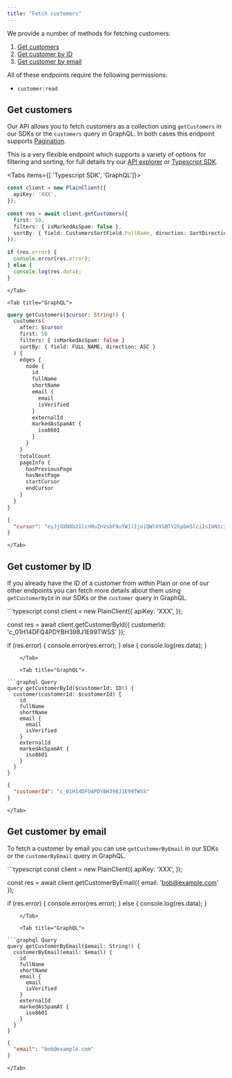 ```yaml
---
title: "Fetch customers"
---
```


We provide a number of methods for fetching customers:

1. [Get customers](#get-customers)
1. [Get customer by ID](#get-customer-by-id)
1. [Get customer by email](#get-customer-by-email)

All of these endpoints require the following permissions:

- `customer:read`

## Get customers

Our API allows you to fetch customers as a collection using `getCustomers` in our SDKs or the `customers` query in GraphQL. In both cases this endpoint supports [Pagination](/graphql/pagination).

This is a very flexible endpoint which supports a variety of options for filtering and sorting, for full details try our [API explorer](https://app.plain.com/developer/api-explorer/) or [Typescript SDK](https://github.com/team-plain/typescript-sdk/).

<Tabs items={[ 'Typescript SDK', 'GraphQL']}>
    <Tab title="Typescript SDK">
```typescript
const client = new PlainClient({
  apiKey: 'XXX',
});
 
const res = await client.getCustomers({
  first: 50,
  filters: { isMarkedAsSpam: false },
  sortBy: { field: CustomersSortField.FullName, direction: SortDirection.Asc },
});
 
if (res.error) {
  console.error(res.error);
} else {
  console.log(res.data);
}
```
    </Tab>

    <Tab title="GraphQL">

```graphql Query
query getCustomers($cursor: String!) {
  customers(
    after: $cursor
    first: 50
    filters: { isMarkedAsSpam: false }
    sortBy: { field: FULL_NAME, direction: ASC }
  ) {
    edges {
      node {
        id
        fullName
        shortName
        email {
          email
          isVerified
        }
        externalId
        markedAsSpamAt {
          iso8601
        }
      }
    }
    totalCount
    pageInfo {
      hasPreviousPage
      hasNextPage
      startCursor
      endCursor
    }
  }
}
```

```json Variables
{
  "cursor": "eyJjdXN0b21lcnMuZnVsbF9uYW1lIjoiQWlkYSBTY2hpbm5lciIsImN1c3RvbWVycy5pZCI6ImNfMDFHMThFU01TWkdUWTQwU1pITk03M0hBQkIifQ=="
}
```

    </Tab>

</Tabs>

## Get customer by ID

If you already have the ID of a customer from within Plain or one of our other endpoints you can fetch more details about them using `getCustomerById` in our SDKs or the `customer` query in GraphQL.

<Tabs>
    <Tab title="Typescript SDK">
```typescript
const client = new PlainClient({
  apiKey: 'XXX',
});
 
const res = await client.getCustomerById({ customerId: 'c_01H14DFQ4PDYBH398J1E99TWSS' });
 
if (res.error) {
  console.error(res.error);
} else {
  console.log(res.data);
}
```
    </Tab>

    <Tab title="GraphQL">

```graphql Query
query getCustomerById($customerId: ID!) {
  customer(customerId: $customerId) {
    id
    fullName
    shortName
    email {
      email
      isVerified
    }
    externalId
    markedAsSpamAt {
      iso8601
    }
  }
}
```

```json Variables
{
  "customerId": "c_01H14DFQ4PDYBH398J1E99TWSS"
}
```

    </Tab>

</Tabs>

## Get customer by email

To fetch a customer by email you can use `getCustomerByEmail` in our SDKs or the `customerByEmail` query in GraphQL.

<Tabs>
    <Tab title="Typescript SDK'">
```typescript 
const client = new PlainClient({
  apiKey: 'XXX',
});
 
const res = await client.getCustomerByEmail({ email: 'bob@example.com' });
 
if (res.error) {
  console.error(res.error);
} else {
  console.log(res.data);
}
```
    </Tab>

    <Tab title="GraphQL">

```graphql Query
query getCustomerByEmail($email: String!) {
  customerByEmail(email: $email) {
    id
    fullName
    shortName
    email {
      email
      isVerified
    }
    externalId
    markedAsSpamAt {
      iso8601
    }
  }
}
```

```json Variables
{
  "email": "bob@example.com"
}
```

    </Tab>

</Tabs>
